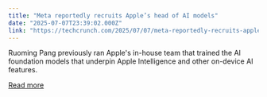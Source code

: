 ```yaml
---
title: "Meta reportedly recruits Apple’s head of AI models"
date: "2025-07-07T23:39:02.000Z"
link: "https://techcrunch.com/2025/07/07/meta-reportedly-recruits-apples-head-of-ai-models/"
---
```


Ruoming Pang previously ran Apple's in-house team that trained the AI foundation models that underpin Apple Intelligence and other on-device AI features.

[Read more](https://techcrunch.com/2025/07/07/meta-reportedly-recruits-apples-head-of-ai-models/)
